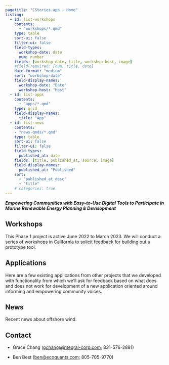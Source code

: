 ```yaml
---
pagetitle: "CStories.app - Home"
listing:
  - id: list-workshops
    contents:
      - "workshops/*.qmd"
    type: table
    sort-ui: false
    filter-ui: false
    field-types:
      workshop-date: date
      num: number
    fields: [workshop-date, title, workshop-host, image]
    #field-required: [num, title, date]
    date-format: "medium"
    sort: "workshop-date"
    field-display-names:
      workshop-date: "Date"
      workshop-host: "Host"
  - id: list-apps
    contents:
      - "apps/*.qmd"
    type: grid
    field-display-names:
      title: "App"
  - id: list-news
    contents:
    - "news-qmds/*.qmd"
    type: table
    sort-ui: false
    filter-ui: false
    field-types:
      published_at: date
    fields: [title, published_at, source, image]
    field-display-names:
      published_at: "Published"
    sort: 
      - "published_at desc"
      - "title"
    # categories: true
---
```


***Empowering Communities with Easy-to-Use Digital Tools to Participate in Marine Renewable Energy Planning & Development***

## Workshops

This Phase 1 project is active June 2022 to March 2023. We will conduct a series of workshops in California to solicit feedback for building out a prototype tool.

::: {#list-workshops}
:::

## Applications

Here are a few existing applications from other projects that we developed with functionality from which we'll ask for feedback based on what does and does not work for development of a new application oriented around informing and empowering community voices.

::: {#list-apps}
:::

## News

Recent news about offshore wind.

::: {#list-news}
:::

## Contact

-   Grace Chang ([gchang\@integral-corp.com](gchang@integral-corp.com); 831-576-2881)

-   Ben Best ([ben\@ecoquants.com](mailto:ben@ecoquants.com); 805-705-9770)
